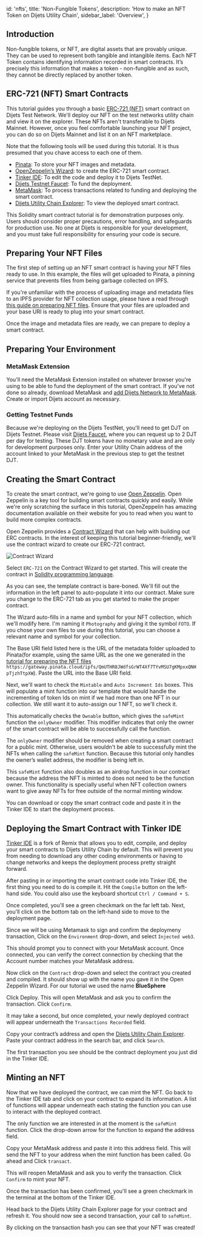 
  id: 'nfts',
  title: 'Non-Fungible Tokens',
  description: 'How to make an NFT Token on Dijets Utility Chain',
  sidebar_label: 'Overview',
}

## Introduction

Non-fungible tokens, or NFT, are digital assets that are provably unique. 
They can be used to represent both tangible and intangible items. Each NFT Token
contains identifying information recorded in smart contracts. It’s precisely this information 
that makes a token - non-fungible and as such, they cannot be directly replaced by another token. 

## ERC-721 (NFT) Smart Contracts

This tutorial guides you through a basic [ERC-721
(NFT)](https://eips.ethereum.org/EIPS/eip-721) smart contract on Dijets
Test Network. We'll deploy our
NFT on the test networks utility chain and view it on the explorer.
These NFTs aren't transferable to Dijets Mainnet. However, once you feel
comfortable launching your NFT project, you can do so on Dijets Mainnet and list
it on an NFT marketplace.

Note that the following tools will be used during this tutorial. It is thus presumed that
you chave access to each one of them.

- [Pinata](https://www.pinata.cloud/): To store your NFT images and metadata.
- [OpenZeppelin’s Wizard](https://wizard.openzeppelin.com/): to create the ERC-721 smart contract.
- [Tinker IDE](https://tinker.dijets.io/): To edit the code and deploy it to Dijets TestNet.
- [Dijets Testnet Faucet](https://faucet.dijets.io/): To fund the deployment.
- [MetaMask](https://chrome.google.com/webstore/detail/metamask/nkbihfbeogaeaoehlefnkodbefgpgknn): To process transactions related to funding and deploying the smart contract.
- [Dijets Utility Chain Explorer](https://utility-explorer.swedencentral.cloudapp.azure.com/): To view the deployed smart contract.

<Admonition type="caution">

This Solidity smart contract tutorial is for demonstration purposes
only. Users should consider proper precautions, error handling, and safeguards
for production use. No one at Dijets is responsible for your development, and
you must take full responsibility for ensuring your code is secure. 

</Admonition>

## Preparing Your NFT Files

The first step of setting up an NFT smart contract is having your NFT files
ready to use. In this example, the files will get uploaded to Pinata, a pinning
service that prevents files from being garbage collected on IPFS.

If you're unfamiliar with the process of uploading image and metadata files to
an IPFS provider for NFT collection usage, please have a read through [this guide on
preparing NFT files](nft-metadata). Ensure that your files are
uploaded and your base URI is ready to plug into your smart contract.

Once the image and metadata files are ready, we can prepare to deploy a smart contract.

## Preparing Your Environment

### MetaMask Extension

You'll need the MetaMask Extension installed on whatever browser you're using to
be able to fund the deployment of the smart contract. If you've not done so
already, download MetaMask and [add Dijets Network to MetaMask](/guides/add-dijets-programmatically). Create or import Dijets account as necessary.

### Getting Testnet Funds

Because we're deploying on the Dijets TestNet, you'll need to get DJT on Dijets Testnet. 
Please visit [Dijets Faucet](https://faucet.dijets.io/), where you
can request up to 2 DJT per day for testing. These DJT tokens have no monetary value and are only for development purposes only.
Enter your Utility Chain address of the
account linked to your MetaMask in the previous step to get the testnet DJT.

## Creating the Smart Contract

To create the smart contract, we're going to use [Open
Zeppelin](https://docs.openzeppelin.com/). Open Zeppelin is a key tool for
building smart contracts quickly and easily. While we're only scratching the
surface in this tutorial, OpenZeppelin has amazing documentation available on their website for
you to read when you want to build more complex contracts.

Open Zeppelin provides a [Contract
Wizard](https://docs.openzeppelin.com/contracts/4.x/wizard) that can help with building out
ERC contracts. In the interest of keeping this tutorial beginner-friendly, we'll use the contract wizard to
create our ERC-721 contract.

![Contract Wizard](/docs/img/openzeppelin.png)

Select `ERC-721` on the Contract Wizard to get started. This will create the
contract in [Solidity programming
language](https://docs.soliditylang.org/en/v0.8.15/).

As you can see, the template contract is bare-boned. We'll fill out the
information in the left panel to auto-populate it into our contract. Make sure
you change to the ERC-721 tab as you get started to make the proper contract.

The Wizard auto-fills in a name and symbol for your NFT collection, which we'll
modify here. I'm naming it `Photography` and giving it the symbol `FOTO`. If you
chose your own files to use during this tutorial, you can choose a relevant name
and symbol for your collection.

The Base URI field listed here is the URL of the metadata folder uploaded to
Pinata(for example, using the same URL as the one we generated in the [tutorial for preparing the NFT files](nft-metadat)
`https://gateway.pinata.cloud/ipfs/QmUTHR8JWdfsGrWT4Xf7TYvMSU7gKMpxxQNHpTjzhTtpXW`).
Paste the URL into the Base URI field.

Next, we'll want to check the `Mintable` and `Auto Increment Ids` boxes. This
will populate a mint function into our template that would handle the
incrementing of token Ids on mint if we had more than one NFT in our
collection. We still want it to auto-assign our 1 NFT, so we'll check it.

This automatically checks the `Ownable` button, which gives the `safeMint`
function the `onlyOwner` modifier. This modifier indicates that only the owner
of the smart contract will be able to successfully call the function.

<Admonition type="info">

The `onlyOwner` modifier should be removed when creating a smart contract for a
public mint. Otherwise, users wouldn't be able to successfully mint the NFTs
when calling the `safeMint` function. Because this tutorial only handles the owner’s
wallet address, the modifier is being left in.

</Admonition>

This `safeMint` function also doubles as an airdrop function in our contract because the
address the NFT is minted to does not need to be the function owner. This
functionality is specially useful when NFT collection owners want to give away
NFTs for free outside of the normal minting window.

You can download or copy the smart contract code
and paste it in the Tinker IDE to start the deployment process.

## Deploying the Smart Contract with Tinker IDE

[Tinker IDE](https://tinker.dijets.io/) is a fork of Remix that allows you
to edit, compile, and deploy your smart contracts to Dijets Utility Chain by default. 
This will prevent you from
needing to download any other coding environments or having to change networks and keeps the deployment process pretty straight forward.

After pasting in or importing the smart contract code into Tinker IDE, the first thing you need to do is compile
it. Hit the `Compile` button on the left-hand side. You could also use the
keyboard shortcut `Ctrl / Command + S`.

Once completed, you'll see a green checkmark on the far left tab.
Next, you'll click on the bottom tab on the left-hand side to move to the
deployment page.

Since we will be using Metamask to sign and confirm the deploymeny transaction, Click on the `Environment` drop-down, and select `Injected
web3`.

This should prompt you to connect with your MetaMask account. Once connected,
you can verify the correct connection by checking that the Account number
matches your MetaMask address.

Now click on the `Contract` drop-down and select the contract you created and
compiled. It should show up with the name you gave it in the Open Zeppelin
Wizard. For our tutorial we used the name **BlueSphere**

Click Deploy. This will open MetaMask and ask you to confirm the transaction. Click `Confirm`.

It may take a second, but once completed, your newly deployed contract will
appear underneath the `Transactions Recorded` field.

Copy your contract’s address and open the [Dijets Utility Chain Explorer](https://utility-explorer.swedencentral.cloudapp.azure.com/). 
Paste your contract address in the search bar, and click `Search`.

The first transaction you see should be the contract deployment you just did in
the Tinker IDE.

## Minting an NFT

Now that we have deployed the contract, we can mint the NFT. Go back to the
Tinker IDE tab and click on your contract to expand its information. A list of
functions will appear underneath each stating the function you can use to interact with
the deployed contract.

The only function we are interested in at the moment is the `safeMint` function. Click the
drop-down arrow for the function to expand the address field.

Copy your MetaMask address and paste it into this address field. This will
send the NFT to your address when the mint function has been called. Go ahead and Click
`transact`.

This will reopen MetaMask and ask you to verify the transaction. Click `Confirm` to mint your NFT.

Once the transaction has been confirmed, you'll see a green checkmark in the
terminal at the bottom of the Tinker IDE.

Head back to the Dijets Utility Chain Explorer page for your contract and refresh
it. You should now see a second transaction, your call to `safeMint`.

By clicking on the transaction hash you can see that your NFT was created!


